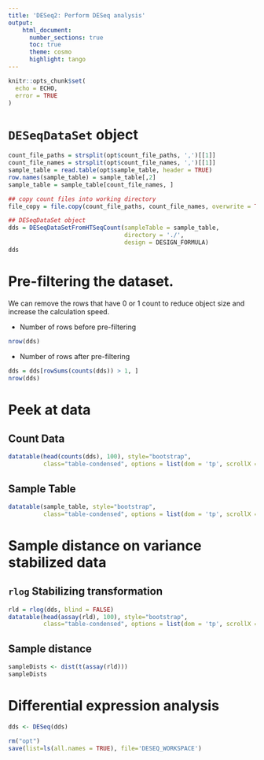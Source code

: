 ```yaml
---
title: 'DESeq2: Perform DESeq analysis'
output:
    html_document:
      number_sections: true
      toc: true
      theme: cosmo
      highlight: tango
---
```


```r
knitr::opts_chunk$set(
  echo = ECHO,
  error = TRUE
)
```

# `DESeqDataSet` object

```r
count_file_paths = strsplit(opt$count_file_paths, ',')[[1]]
count_file_names = strsplit(opt$count_file_names, ',')[[1]]
sample_table = read.table(opt$sample_table, header = TRUE)
row.names(sample_table) = sample_table[,2]
sample_table = sample_table[count_file_names, ]

## copy count files into working directory
file_copy = file.copy(count_file_paths, count_file_names, overwrite = TRUE)

## DESeqDataSet object
dds = DESeqDataSetFromHTSeqCount(sampleTable = sample_table,
                                 directory = './',
                                 design = DESIGN_FORMULA)
dds
```

# Pre-filtering the dataset.

We can remove the rows that have 0 or 1 count to reduce object size and increase the calculation speed.

* Number of rows before pre-filtering
```r
nrow(dds)
```

* Number of rows after pre-filtering
```r
dds = dds[rowSums(counts(dds)) > 1, ]
nrow(dds)
```

# Peek at data {.tabset}

## Count Data

```r
datatable(head(counts(dds), 100), style="bootstrap", 
          class="table-condensed", options = list(dom = 'tp', scrollX = TRUE))
```

## Sample Table 

```r
datatable(sample_table, style="bootstrap",
          class="table-condensed", options = list(dom = 'tp', scrollX = TRUE))
```

# Sample distance on variance stabilized data {.tabset}

## `rlog` Stabilizing transformation

```r
rld = rlog(dds, blind = FALSE)
datatable(head(assay(rld), 100), style="bootstrap", 
          class="table-condensed", options = list(dom = 'tp', scrollX = TRUE))
```

## Sample distance

```r
sampleDists <- dist(t(assay(rld)))
sampleDists
```

# Differential expression analysis

```r
dds <- DESeq(dds)
```

```r
rm("opt")
save(list=ls(all.names = TRUE), file='DESEQ_WORKSPACE')
```


